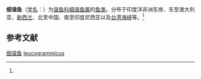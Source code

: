 {{Speciesbox
| name = 细谐鱼
| status = 
| status_system = 
| image = 
| genus = Dipterygonotus
| species = leucogrammicus
| authority = (Bleeker, 1849)<ref name='id7469'>{{cite web| url =http://www.bioinfo.cn/db05/BjdwSpecies.php?action=view&id=7469| title =细谐鱼| work =《中国动物物种编目数据库》| publisher =中国科学院微生物研究所| author =中国科学院动物研究所| accessdate =2009-04-16| deadurl =yes| archiveurl =https://web.archive.org/web/20160305063754/http://www.bioinfo.cn/db05/BjdwSpecies.php?action=view&id=7469| archivedate =2016-03-05}}</ref>
}}

'''细谐鱼'''（[[学名|学名]]：{{lang|la|''Dipterygonotus leucogrammicus''}}）为[[谐鱼科|谐鱼科]][[细谐鱼属|细谐鱼属]]的[[鱼类|鱼类]]。分布于印度洋非洲东岸、东至澳大利亚、[[新西兰|新西兰]]、北至中国、南至印度尼西亚以及[[台湾海峡|台湾海峡]]等。<ref name='id7469'/>

== 参考文献 ==
{{reflist}}

{{Wikispecies|Dipterygonotus leucogrammicus}}
{{Taxonbar|from=Q15233384}}

[[Category:细谐鱼属|细谐鱼]]
[[Category:细谐鱼属|leucogrammicus]]


{{鱸形目小作品}}